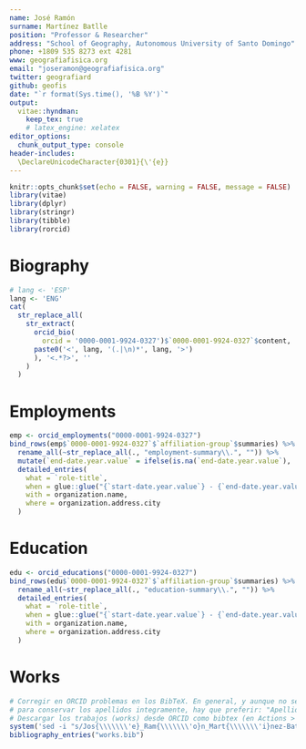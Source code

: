 ```yaml
---
name: José Ramón
surname: Martínez Batlle
position: "Professor & Researcher"
address: "School of Geography, Autonomous University of Santo Domingo"
phone: +1809 535 8273 ext 4281
www: geografiafisica.org
email: "joseramon@geografiafisica.org"
twitter: geografiard
github: geofis
date: "`r format(Sys.time(), '%B %Y')`"
output:
  vitae::hyndman:
    keep_tex: true
    # latex_engine: xelatex
editor_options: 
  chunk_output_type: console
header-includes:
  \DeclareUnicodeCharacter{0301}{\'{e}}
---
```


```r
knitr::opts_chunk$set(echo = FALSE, warning = FALSE, message = FALSE)
library(vitae)
library(dplyr)
library(stringr)
library(tibble)
library(rorcid)
```

# Biography

```r
# lang <- 'ESP'
lang <- 'ENG'
cat(
  str_replace_all(
    str_extract(
      orcid_bio(
        orcid = '0000-0001-9924-0327')$`0000-0001-9924-0327`$content,
      paste0('<', lang, '(.|\n)*', lang, '>')
      ), '<.*?>', ''
    )
  )
```

# Employments

```r
emp <- orcid_employments("0000-0001-9924-0327")
bind_rows(emp$`0000-0001-9924-0327`$`affiliation-group`$summaries) %>%
  rename_all(~str_replace_all(., "employment-summary\\.", "")) %>% 
  mutate(`end-date.year.value` = ifelse(is.na(`end-date.year.value`), 'Present', `end-date.year.value`)) %>% 
  detailed_entries(
    what = `role-title`,
    when = glue::glue("{`start-date.year.value`} - {`end-date.year.value`}"),
    with = organization.name,
    where = organization.address.city
  )
```

# Education

```r
edu <- orcid_educations("0000-0001-9924-0327")
bind_rows(edu$`0000-0001-9924-0327`$`affiliation-group`$summaries) %>%
  rename_all(~str_replace_all(., "education-summary\\.", "")) %>% 
  detailed_entries(
    what = `role-title`,
    when = glue::glue("{`start-date.year.value`} - {`end-date.year.value`}"),
    with = organization.name,
    where = organization.address.city
  )
```

# Works

```r
# Corregir en ORCID problemas en los BibTeX. En general, y aunque no sea la solución ideal,
# para conservar los apellidos integramente, hay que preferir: "Apellido1-Apellido2, Nombre1 Nombre2"
# Descargar los trabajos (works) desde ORCID como bibtex (en Actions > Export all works)
system('sed -i "s/Jos{\\\\\\\'e}_Ram{\\\\\\\'o}n_Mart{\\\\\\\'i}nez-Batlle_/Jose_Ramon_Martinez-Batlle_/g" works.bib')
bibliography_entries("works.bib")
```

<!-- Una vez tejido el documento, si da error, usar el .tex para compilar en Texmaker -->